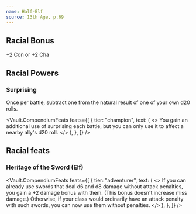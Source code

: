```yaml
---
name: Half-Elf
source: 13th Age, p.69
---
```


## Racial Bonus

+2 Con or +2 Cha

## Racial Powers

### Surprising

Once per battle, subtract one from the natural result of one of your own d20 rolls.

<Vault.CompendiumFeats
  feats={[
    {
      tier: "champion",
      text: (
        <>
          You gain an additional use of surprising each battle, but you can only
          use it to affect a nearby ally's d20 roll.
        </>
      ),
    },
  ]}
/>

## Racial feats

### Heritage of the Sword (Elf)

<Vault.CompendiumFeats
  feats={[
    {
      tier: "adventurer",
      text: (
        <>
          If you can already use swords that deal d6 and d8 damage without
          attack penalties, you gain a +2 damage bonus with them. (This bonus
          doesn't increase miss damage.) Otherwise, if your class would
          ordinarily have an attack penalty with such swords, you can now use
          them without penalties.
        </>
      ),
    },
  ]}
/>
